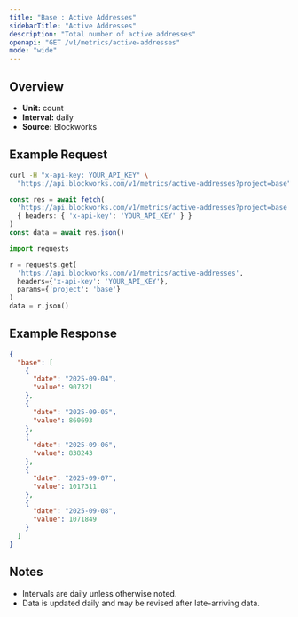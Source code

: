 ```yaml
---
title: "Base : Active Addresses"
sidebarTitle: "Active Addresses"
description: "Total number of active addresses"
openapi: "GET /v1/metrics/active-addresses"
mode: "wide"
---
```


## Overview

- **Unit:** count
- **Interval:** daily
- **Source:** Blockworks

## Example Request

<CodeGroup>

```bash cURL
curl -H "x-api-key: YOUR_API_KEY" \
  "https://api.blockworks.com/v1/metrics/active-addresses?project=base"
```

```typescript TypeScript
const res = await fetch(
  'https://api.blockworks.com/v1/metrics/active-addresses?project=base',
  { headers: { 'x-api-key': 'YOUR_API_KEY' } }
)
const data = await res.json()
```

```python Python
import requests

r = requests.get(
  'https://api.blockworks.com/v1/metrics/active-addresses',
  headers={'x-api-key': 'YOUR_API_KEY'},
  params={'project': 'base'}
)
data = r.json()
```

</CodeGroup>

## Example Response

```json
{
  "base": [
    {
      "date": "2025-09-04",
      "value": 907321
    },
    {
      "date": "2025-09-05",
      "value": 860693
    },
    {
      "date": "2025-09-06",
      "value": 838243
    },
    {
      "date": "2025-09-07",
      "value": 1017311
    },
    {
      "date": "2025-09-08",
      "value": 1071849
    }
  ]
}
```

## Notes
- Intervals are daily unless otherwise noted.
- Data is updated daily and may be revised after late-arriving data.

